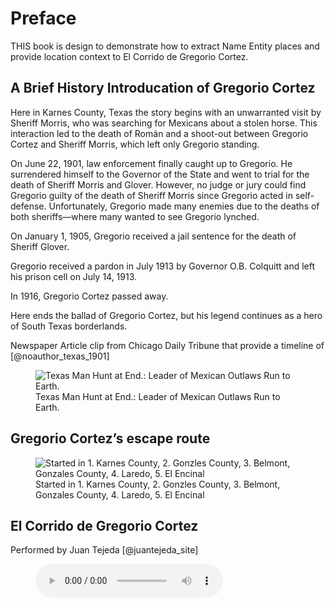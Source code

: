 # Preface {.unnumbered}

THIS book is design to demonstrate how to extract Name Entity places and provide location context to El Corrido de Gregorio Cortez.  

## A Brief History Introducation of Gregorio Cortez

Here in Karnes County, Texas the story begins with an unwarranted visit by Sheriff Morris, who was searching for Mexicans about a stolen horse. This interaction led to the death of Román and a shoot-out between Gregorio Cortez and Sheriff Morris, which left only Gregorio standing. 

On June 22, 1901, law enforcement finally caught up to Gregorio. He surrendered himself to the Governor of the State and went to trial for the death of Sheriff Morris and Glover. However, no judge or jury could find Gregorio guilty of the death of Sheriff Morris since Gregorio acted in self-defense. Unfortunately, Gregorio made many enemies due to the deaths of both sheriffs—where many wanted to see Gregorio lynched. 

On January 1, 1905, Gregorio received a jail sentence for the death of Sheriff Glover. 

Gregorio received a pardon in July 1913 by Governor O.B. Colquitt and left his prison cell on July 14, 1913.

In 1916, Gregorio Cortez passed away. 

Here ends the ballad of Gregorio Cortez, but his legend continues as a hero of South Texas borderlands. 

Newspaper Article clip from Chicago Daily Tribune that provide a timeline of [@noauthor_texas_1901]

![Texas Man Hunt at End.: Leader of Mexican Outlaws Run to Earth.](images\Texas Man Hunt at End Chicago Daily Tribune.png){#noauthor_texas_1901}

## Gregorio Cortez's escape route {.unnumbered}

![Started in 1. Karnes County, 2. Gonzles County, 3. Belmont, Gonzales County, 4. Laredo, 5. El Encinal](images/gcroutemap.png)

## El Corrido de Gregorio Cortez {.unnumbered}
Performed by Juan Tejeda [@juantejeda_site] 

<figure>
    <audio
        controls
        controlsList="nodownload"
        src='docs/audio/Tejeda_Greg_Cortez.mp3'
        >
    </audio>
</figure>
